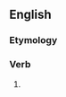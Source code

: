 ==English==

===Etymology===
{{suffix|bend|eth|lang=en}}

===Verb===
{{head|en|verb form}}

# {{en-archaic third-person singular of|bend}}